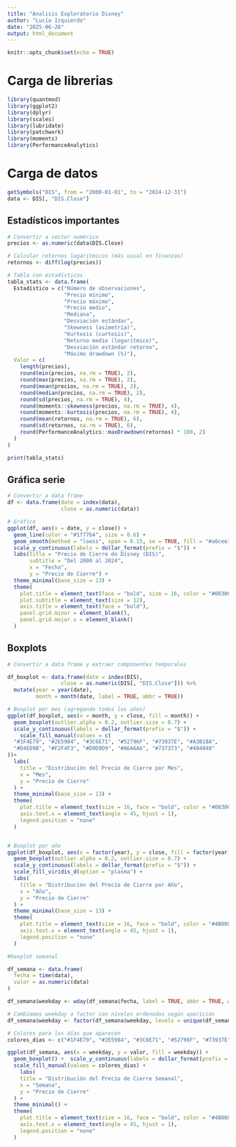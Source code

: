 ---
title: "Analisis Exploratorio Disney"
author: "Lucía Izquierdo"
date: "2025-06-26"
output: html_document
---

```{r setup, include=FALSE}
knitr::opts_chunk$set(echo = TRUE)
```

# Carga de librerias

```{r}
library(quantmod)
library(ggplot2)
library(dplyr)
library(scales)
library(lubridate)
library(patchwork)
library(moments)
library(PerformanceAnalytics)
```

# Carga de datos

```{r}
getSymbols("DIS", from = "2000-01-01", to = "2024-12-31")
data <- DIS[, "DIS.Close"]
```

## Estadísticos importantes

```{r}
# Convertir a vector numérico
precios <- as.numeric(data$DIS.Close)

# Calcular retornos logarítmicos (más usual en finanzas)
retornos <- diff(log(precios))

# Tabla con estadísticos
tabla_stats <- data.frame(
  Estadístico = c("Número de observaciones",
                  "Precio mínimo",
                  "Precio máximo",
                  "Precio medio",
                  "Mediana",
                  "Desviación estándar",
                  "Skewness (asimetría)",
                  "Kurtosis (curtosis)",
                  "Retorno medio (logarítmico)",
                  "Desviación estándar retorno",
                  "Máximo drawdown (%)"),
  Valor = c(
    length(precios),
    round(min(precios, na.rm = TRUE), 2),
    round(max(precios, na.rm = TRUE), 2),
    round(mean(precios, na.rm = TRUE), 2),
    round(median(precios, na.rm = TRUE), 2),
    round(sd(precios, na.rm = TRUE), 4),
    round(moments::skewness(precios, na.rm = TRUE), 4),
    round(moments::kurtosis(precios, na.rm = TRUE), 4),
    round(mean(retornos, na.rm = TRUE), 6),
    round(sd(retornos, na.rm = TRUE), 6),
    round(PerformanceAnalytics::maxDrawdown(retornos) * 100, 2)
  )
)

print(tabla_stats)

```

## Gráfica serie 

```{r}
# Convertir a data frame
df <- data.frame(date = index(data),
                 close = as.numeric(data))

# Gráfico
ggplot(df, aes(x = date, y = close)) +
  geom_line(color = "#1f77b4", size = 0.6) +
  geom_smooth(method = "loess", span = 0.15, se = TRUE, fill = "#a6cee3", color = "#08306B", alpha = 0.3) +
  scale_y_continuous(labels = dollar_format(prefix = "$")) +
  labs(title = "Precio de Cierre de Disney (DIS)",
       subtitle = "Del 2000 al 2024",
       x = "Fecha",
       y = "Precio de Cierre") +
  theme_minimal(base_size = 13) +
  theme(
    plot.title = element_text(face = "bold", size = 16, color = "#08306B"),
    plot.subtitle = element_text(size = 12),
    axis.title = element_text(face = "bold"),
    panel.grid.minor = element_blank(),
    panel.grid.major.x = element_blank()
  )
```

## Boxplots

```{r}
# Convertir a data frame y extraer componentes temporales

df_boxplot <- data.frame(date = index(DIS),
                 close = as.numeric(DIS[, "DIS.Close"])) %>%
  mutate(year = year(date),
         month = month(date, label = TRUE, abbr = TRUE))

# Boxplot por mes (agregando todos los años)
ggplot(df_boxplot, aes(x = month, y = close, fill = month)) +
  geom_boxplot(outlier.alpha = 0.2, outlier.size = 0.7) +
  scale_y_continuous(labels = dollar_format(prefix = "$")) +
    scale_fill_manual(values = c(
  "#1F4E79", "#2E5984", "#3C6E71", "#52796F", "#73937E", "#A3B18A",
  "#D4E09B", "#F2F4F3", "#D9D9D9", "#A6A6A6", "#737373", "#404040"
))+
  labs(
    title = "Distribución del Precio de Cierre por Mes",
    x = "Mes",
    y = "Precio de Cierre"
  ) +
  theme_minimal(base_size = 13) +
  theme(
    plot.title = element_text(size = 16, face = "bold", color = "#08306B"),
    axis.text.x = element_text(angle = 45, hjust = 1),
    legend.position = "none"
  )


# Boxplot por año
ggplot(df_boxplot, aes(x = factor(year), y = close, fill = factor(year))) +
  geom_boxplot(outlier.alpha = 0.2, outlier.size = 0.7) +
  scale_y_continuous(labels = dollar_format(prefix = "$")) +
  scale_fill_viridis_d(option = "plasma") +
  labs(
    title = "Distribución del Precio de Cierre por Año",
    x = "Año",
    y = "Precio de Cierre"
  ) +
  theme_minimal(base_size = 13) +
  theme(
    plot.title = element_text(size = 16, face = "bold", color = "#4B0082"),
    axis.text.x = element_text(angle = 45, hjust = 1),
    legend.position = "none"
  )

#boxplot semanal

df_semana <- data.frame(
  fecha = time(data),
  valor = as.numeric(data)
)

df_semana$weekday <- wday(df_semana$fecha, label = TRUE, abbr = TRUE, week_start = 1, locale = "es_ES.UTF-8")

# Cambiamos weekday a factor con niveles ordenados según aparición
df_semana$weekday <- factor(df_semana$weekday, levels = unique(df_semana$weekday))

# Colores para los días que aparecen
colores_dias <- c("#1F4E79", "#2E5984", "#3C6E71", "#52796F", "#73937E")

ggplot(df_semana, aes(x = weekday, y = valor, fill = weekday)) +
  geom_boxplot() +  scale_y_continuous(labels = dollar_format(prefix = "$"))+
  scale_fill_manual(values = colores_dias) +
    labs(
    title = "Distribución del Precio de Cierre Semanal",
    x = "Semana",
    y = "Precio de Cierre"
  ) +
  theme_minimal() +
  theme(
    plot.title = element_text(size = 16, face = "bold", color = "#4B0082"),
    axis.text.x = element_text(angle = 45, hjust = 1),
    legend.position = "none"
  )


```